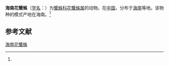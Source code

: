 {{Speciesbox
| name = 海南花蟹蛛
| status = 
| status_system = 
| image = 
| genus = Xysticus
| species = hainenus
| authority = (Song, 1994)<ref name='id14637'>{{cite web| url =http://www.bioinfo.cn/db05/BjdwSpecies.php?action=view&id=14637| title =海南花蟹蛛| work =《中国动物物种编目数据库》| publisher =中国科学院微生物研究所| author =中国科学院动物研究所| accessdate =2009-04-28| deadurl =yes| archiveurl =https://web.archive.org/web/20160305011117/http://www.bioinfo.cn/db05/BjdwSpecies.php?action=view&id=14637| archivedate =2016-03-05}}</ref>
}}

'''海南花蟹蛛'''（[[学名|学名]]：{{lang|la|''Xysticus hainenus''}}）为[[蟹蛛科|蟹蛛科]][[花蟹蛛属|花蟹蛛属]]的动物。在[[中国|中国]]，分布于[[海南|海南]]等地。该物种的模式产地在海南。<ref name='id14637'/>

== 参考文献 ==
{{reflist}}

{{Wikispecies|Xysticus hainenus}}

[[Category:花蟹蛛属|海南花蟹蛛]]


{{蜘蛛小作品}}